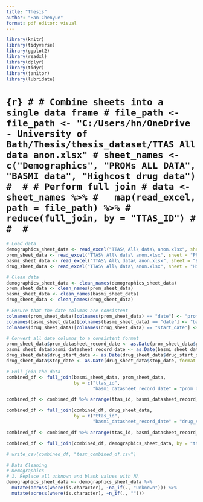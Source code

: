```yaml
---
title: "Thesis"
author: "Han Chenyue"
format: pdf editor: visual
---
```



```r
library(knitr)
library(tidyverse)
library(ggplot2)
library(readxl)
library(dplyr)
library(tidyr)
library(janitor)
library(lubridate)
```

# ```{r}
# # Combine sheets into a single data frame
# file_path <- file_path <- "C:/Users/hn/OneDrive - University of Bath/Thesis/thesis_dataset/TTAS All data anon.xlsx"
# sheet_names <- c("Demographics", "PROMs ALL DATA", "BASMI data", "Highcost drug data")
# 
# # Perform full join
# data <- sheet_names %>%
#   map(read_excel, path = file_path) %>%
#   reduce(full_join, by = "TTAS_ID")
# 
# 
# ```

```r
# Load data
demographics_sheet_data <- read_excel("TTAS\ All\ data\ anon.xlsx", sheet = "Demographics")
prom_sheet_data <- read_excel("TTAS\ All\ data\ anon.xlsx", sheet = "PROMs\ ALL\ DATA")
basmi_sheet_data <- read_excel("TTAS\ All\ data\ anon.xlsx", sheet = "BASMI\ data")
drug_sheet_data <- read_excel("TTAS\ All\ data\ anon.xlsx", sheet = "Highcost\ drug\ data")

# Clean data
demographics_sheet_data <- clean_names(demographics_sheet_data)
prom_sheet_data <- clean_names(prom_sheet_data)
basmi_sheet_data <- clean_names(basmi_sheet_data)
drug_sheet_data <- clean_names(drug_sheet_data)
```

```r
# Ensure that the date columns are consistent
colnames(prom_sheet_data)[colnames(prom_sheet_data) == "date"] <- "prom_datasheet_record_date"
colnames(basmi_sheet_data)[colnames(basmi_sheet_data) == "date"] <- "basmi_datasheet_record_date"
colnames(drug_sheet_data)[colnames(drug_sheet_data) == "start_date"] <- "drug_start_date"

# Convert all date columns to a consistent format
prom_sheet_data$prom_datasheet_record_date <- as.Date(prom_sheet_data$prom_datasheet_record_date, format = "%d/%m/%Y")
basmi_sheet_data$basmi_datasheet_record_date <- as.Date(basmi_sheet_data$basmi_datasheet_record_date, format = "%d/%m/%Y")
drug_sheet_data$drug_start_date <- as.Date(drug_sheet_data$drug_start_date, format = "%d/%m/%Y")
drug_sheet_data$stop_date <- as.Date(drug_sheet_data$stop_date, format = "%d/%m/%Y")
```

```r
# Full join the data
combined_df <- full_join(basmi_sheet_data, prom_sheet_data, 
                         by = c("ttas_id",
                                "basmi_datasheet_record_date" = "prom_datasheet_record_date"))

combined_df <- combined_df %>% arrange(ttas_id, basmi_datasheet_record_date)

combined_df <- full_join(combined_df, drug_sheet_data, 
                         by = c("ttas_id",
                                "basmi_datasheet_record_date" = "drug_start_date"))

combined_df <- combined_df %>% arrange(ttas_id, basmi_datasheet_record_date)

combined_df <- full_join(combined_df, demographics_sheet_data, by = "ttas_id")

# write_csv(combined_df, "test_combined_df.csv")
```

```r
# Data Cleaning
# Demographics
# 1. Replace all unknown and blank values with NA
demographics_sheet_data <- demographics_sheet_data %>%
  mutate(across(where(is.character), ~na_if(., "Unknown"))) %>%
  mutate(across(where(is.character), ~n_if(., "")))
```